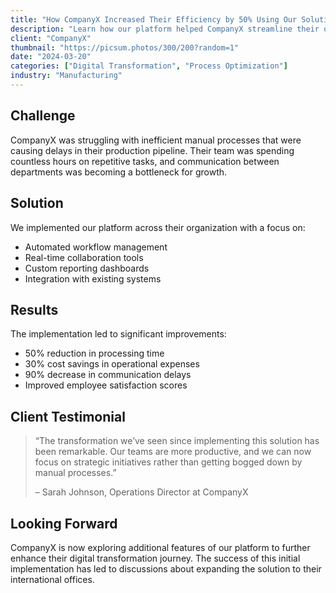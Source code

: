 ```yaml
---
title: "How CompanyX Increased Their Efficiency by 50% Using Our Solution"
description: "Learn how our platform helped CompanyX streamline their operations, reduce costs, and improve team collaboration across multiple departments."
client: "CompanyX"
thumbnail: "https://picsum.photos/300/200?random=1"
date: "2024-03-20"
categories: ["Digital Transformation", "Process Optimization"]
industry: "Manufacturing"
---
```


## Challenge

CompanyX was struggling with inefficient manual processes that were causing delays in their production pipeline. Their team was spending countless hours on repetitive tasks, and communication between departments was becoming a bottleneck for growth.

## Solution

We implemented our platform across their organization with a focus on:

- Automated workflow management
- Real-time collaboration tools
- Custom reporting dashboards
- Integration with existing systems

## Results

The implementation led to significant improvements:

- 50% reduction in processing time
- 30% cost savings in operational expenses
- 90% decrease in communication delays
- Improved employee satisfaction scores

## Client Testimonial

> "The transformation we've seen since implementing this solution has been remarkable. Our teams are more productive, and we can now focus on strategic initiatives rather than getting bogged down by manual processes."
>
> -- Sarah Johnson, Operations Director at CompanyX

## Looking Forward

CompanyX is now exploring additional features of our platform to further enhance their digital transformation journey. The success of this initial implementation has led to discussions about expanding the solution to their international offices.




